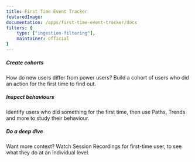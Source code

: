 ```yaml
---
title: First Time Event Tracker
featuredImage: 
documentation: /apps/first-time-event-tracker/docs
filters: {
    type: ["ingestion-filtering"],
    maintainer: official
}
---
```


<Section
    divider={false}
    title="Track if an event is the first event of its type for a user, or the first event of its type ever."
    size="full"
    cols={3}
>
    <div>
        <h5>Create cohorts</h5>
        <p>How do new users differ from power users? Build a cohort of users who did an action for the first time to find out.</p>
    </div>
    <div>
        <h5>Inspect behaviours</h5>
        <p>Identify users who did something for the first time, then use Paths, Trends and more to study their behaviour.</p>
    </div>
    <div>
        <h5>Do a deep dive</h5>
        <p>Want more context? Watch Session Recordings for first-time user, to see what they do at an individual level.</p>
    </div>
</Section>

<TutorialsSlider topic="first-time" />

<Documentation />
